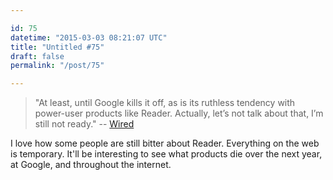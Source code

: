 ```yaml
---

id: 75
datetime: "2015-03-03 08:21:07 UTC"
title: "Untitled #75"
draft: false
permalink: "/post/75"

---
```


 > "At least, until Google kills it off, as is its ruthless tendency with power-user products like Reader. Actually, let’s not talk about that, I’m still not ready." -- [Wired](http://www.wired.com/2015/03/google-knew-dead-google-still-social-network/)

I love how some people are still bitter about Reader. Everything on the web is temporary. It'll be interesting to see what products die over the next year, at Google, and throughout the internet.

